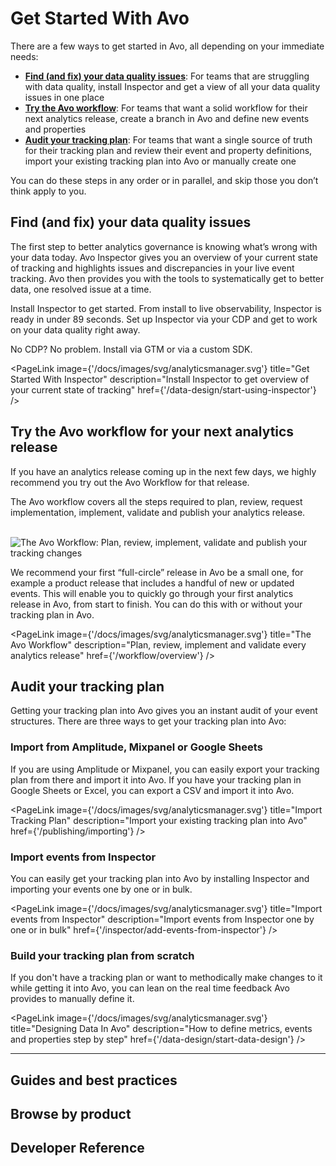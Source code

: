 

# Get Started With Avo

There are a few ways to get started in Avo, all depending on your immediate needs:
- [**Find (and fix) your data quality issues**](#get-an-overview-of-your-current-state-of-tracking-with-inspector): For teams that are struggling with data quality, install Inspector and get a view of all your data quality issues in one place
- [**Try the Avo workflow**](#try-the-avo-workflow-for-your-next-analytics-release): For teams that want a solid workflow for their next analytics release, create a branch in Avo and define new events and properties
- [**Audit your tracking plan**](#audit-your-tracking-plan): For teams that want a single source of truth for their tracking plan and review their event and property definitions, import your existing tracking plan into Avo or manually create one

You can do these steps in any order or in parallel, and skip those you
don’t think apply to you.

## Find (and fix) your data quality issues

The first step to better analytics governance is knowing what’s wrong with your data today. Avo Inspector gives you an overview of your current state of tracking
and highlights issues and discrepancies in your live event tracking. Avo then provides you with the tools to systematically get to better data, one resolved issue at a time. 

Install Inspector to get started. From install to live observability, Inspector is ready in under 89 seconds. Set up Inspector via your CDP and get to work on your data quality right away. 

No CDP? No problem. Install via GTM or via a custom SDK.

<PageLink
  image={'/docs/images/svg/analyticsmanager.svg'}
  title="Get Started With Inspector"
  description="Install Inspector to get overview of your current state of tracking"
  href={'/data-design/start-using-inspector'}
/>

## Try the Avo workflow for your next analytics release

If you have an analytics release coming up in the next few days, we
highly recommend you try out the Avo Workflow for that release.

The Avo workflow covers all the steps required to plan, review,
request implementation, implement, validate and publish your analytics
release.

<br />
<Zoom>
  <Image
    src="/docs/images/avo-workflow.png"
    width={3776}
    height={2263}
    alt="The Avo Workflow: Plan, review, implement, validate and publish your tracking changes"
  />
</Zoom>

We recommend your first “full-circle” release in Avo be a small one,
for example a product release that includes a handful of new or
updated events. This will enable you to quickly go through your first
analytics release in Avo, from start to finish. You can do this with or without your tracking plan in Avo.

<PageLink
  image={'/docs/images/svg/analyticsmanager.svg'}
  title="The Avo Workflow"
  description="Plan, review, implement and validate every analytics release"
  href={'/workflow/overview'}
/>

## Audit your tracking plan

Getting your tracking plan into Avo gives you an instant audit of your event structures. There are three ways to get your tracking plan into Avo:

### Import from Amplitude, Mixpanel or Google Sheets

If you are using Amplitude or Mixpanel, you can easily export your tracking plan from there and import it into Avo. If you have your tracking plan in Google Sheets or Excel, you can export a CSV and import it into Avo.

<PageLink
  image={'/docs/images/svg/analyticsmanager.svg'}
  title="Import Tracking Plan"
  description="Import your existing tracking plan into Avo"
  href={'/publishing/importing'}
/>

### Import events from Inspector

You can easily get your tracking plan into Avo by installing Inspector and importing your events one by one or in bulk.

<PageLink
  image={'/docs/images/svg/analyticsmanager.svg'}
  title="Import events from Inspector"
  description="Import events from Inspector one by one or in bulk"
  href={'/inspector/add-events-from-inspector'}
/>

### Build your tracking plan from scratch

If you don't have a tracking plan or want to methodically make changes to it while getting it into Avo, you can lean on the real time feedback Avo provides to manually define it.

  <PageLink
    image={'/docs/images/svg/analyticsmanager.svg'}
    title="Designing Data In Avo"
    description="How to define metrics, events and properties step by step"
    href={'/data-design/start-data-design'}
  />

---

## Guides and best practices

<TwoCol>
  <PageLink
    image={'/docs/images/svg/dev.svg'}
    title="Avo 101 For Developers"
    description="Codegen, Inspector and Debuggers—What’s the difference?"
    href={'/implementation/devs-101'}
  />
  <PageLink
    image={'/docs/images/svg/analyticsmanager.svg'}
    title="Designing Data In Avo"
    description="How to define metrics, events and properties step by step"
    href={'/data-design/start-data-design'}
  />
  <PageLink
    image={'/docs/images/svg/analyticsmanager.svg'}
    title="Multi-Product Workspaces"
    description="How to organize a tracking plan for multiple products"
    href={'/data-design/organizing-multi-product-workspaces'}
  />
</TwoCol>

## Browse by product

<TwoCol>
  <PageLink
    image={'/docs/images/svg/analyticsmanager.svg'}
    title="Tracking Plan Management"
    description="Collaborate with your team on tracking plan changes"
    href={'/data-design/quick-start'}
  />
  <PageLink
    image={'/docs/images/svg/analyticsmanager.svg'}
    title="Tracking Plan Audit"
    description="Verify that all tracking plan changes follow your tracking plan rules"
    href={'/audit/overview'}
  />
  <PageLink
    image={'/docs/images/svg/analyticsmanager.svg'}
    title="Avo Inspector"
    description="Get overview of your current state of tracking"
    href={'/data-design/start-using-inspector'}
  />
  <PageLink
    image={'/docs/images/svg/analyticsmanager.svg'}
    title="Publishing"
    description="Keep your downstream schema registries in sync with the Avo"
    href={'/publishing/publishing/overview'}
  />
  <PageLink
    image={'/docs/images/svg/dev.svg'}
    title="Avo Codegen"
    description="Faster, more reliable implementation with type-safe tracking functions"
    href={'/implementation/avo-codegen-overview'}
  />
  <PageLink
    image={'/docs/images/svg/dev.svg'}
    title="Avo Debuggers"
    description="Observe events and properties as you trigger them in your app"
    href={'/implementation/start-using-visual-debugger'}
  />
</TwoCol>

## Developer Reference

<TwoCol>
  <PageLink
    image={'/docs/images/svg/dev.svg'}
    title="Avo Codegen"
    href={'/implementation/destinations'}
  />
  <PageLink
    image={'/docs/images/svg/dev.svg'}
    title="Avo Inspector"
    href={'/implementation/avo-inspector-sdk-reference'}
  />
  <PageLink
    image={'/docs/images/svg/dev.svg'}
    title="Avo Debuggers"
    href={'/implementation/start-using-visual-debugger'}
  />
</TwoCol>
